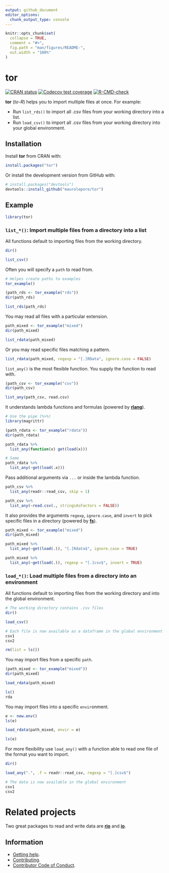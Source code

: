 ```yaml
---
output: github_document
editor_options: 
  chunk_output_type: console
---
```


<!-- README.md is generated from README.Rmd. Please edit that file -->

```r
knitr::opts_chunk$set(
  collapse = TRUE,
  comment = "#>",
  fig.path = "man/figures/README-",
  out.width = "100%"
)
```

# tor

<!-- badges: start -->
[![CRAN status](https://www.r-pkg.org/badges/version/tor)](https://CRAN.R-project.org/package=tor)
[![Codecov test coverage](https://codecov.io/gh/maurolepore/tor/branch/main/graph/badge.svg)](https://app.codecov.io/gh/maurolepore/tor?branch=main)
[![R-CMD-check](https://github.com/maurolepore/tor/workflows/R-CMD-check/badge.svg)](https://github.com/maurolepore/tor/actions)
<!-- badges: end -->

__tor__ (_to-R_) helps you to import multiple files at once. For example:

* Run `list_rds()` to import all .csv files from your working directory into a list.
* Run `load_csv()` to import all .csv files from your working directory into your global environment.

## Installation

Install __tor__ from CRAN with:

```r
install.packages("tor")
```

Or install the development version from GitHub with:

``` r
# install.packages("devtools")
devtools::install_github("maurolepore/tor")
```

## Example

```r
library(tor)
```

### `list_*()`: Import multiple files from a directory into a list

All functions default to importing files from the working directory.

```r
dir()

list_csv()
```

Often you will specify a `path` to read from.

```r
# Helpes create paths to examples
tor_example()

(path_rds <- tor_example("rds"))
dir(path_rds)

list_rds(path_rds)
```

You may read all files with a particular extension.

```r
path_mixed <- tor_example("mixed")
dir(path_mixed)

list_rdata(path_mixed)
```

Or you may read specific files matching a pattern.

```r
list_rdata(path_mixed, regexp = "[.]RData", ignore.case = FALSE)
```

`list_any()` is the most flexible function. You supply the function to read with.

```r
(path_csv <- tor_example("csv"))
dir(path_csv)

list_any(path_csv, read.csv)
```

It understands lambda functions and formulas (powered by [__rlang__](https://rlang.r-lib.org/)).

```r
# Use the pipe (%>%)
library(magrittr)

(path_rdata <- tor_example("rdata"))
dir(path_rdata)

path_rdata %>% 
  list_any(function(x) get(load(x)))

# Same
path_rdata %>% 
  list_any(~get(load(.x)))
```

Pass additional arguments via `...` or inside the lambda function.

```r
path_csv %>% 
  list_any(readr::read_csv, skip = 1)

path_csv %>% 
  list_any(~read.csv(., stringsAsFactors = FALSE))
```

It also provides the arguments `regexp`, `ignore.case`, and `invert` to pick specific files in a directory (powered by [__fs__](https://fs.r-lib.org/)).

```r
path_mixed <- tor_example("mixed")
dir(path_mixed)

path_mixed %>% 
  list_any(~get(load(.)), "[.]Rdata$", ignore.case = TRUE)

path_mixed %>% 
  list_any(~get(load(.)), regexp = "[.]csv$", invert = TRUE)
```

### `load_*()`: Load multiple files from a directory into an environment

All functions default to importing files from the working directory and into the global environment.

```r
# The working directory contains .csv files
dir()

load_csv()

# Each file is now available as a dataframe in the global environment
csv1
csv2

rm(list = ls())
```

You may import files from a specific `path`.

```r
(path_mixed <- tor_example("mixed"))
dir(path_mixed)

load_rdata(path_mixed)

ls()
rda
```

You may import files into a specific `envir`onment.

```r
e <- new.env()
ls(e)

load_rdata(path_mixed, envir = e)

ls(e)
```

For more flexibility use `load_any()` with a function able to read one file of the format you want to import.

```r
dir()

load_any(".", .f = readr::read_csv, regexp = "[.]csv$")

# The data is now available in the global environment
csv1
csv2
```

# Related projects

Two great packages to read and write data are [__rio__](https://CRAN.R-project.org/package=rio) and [__io__](https://CRAN.R-project.org/package=io).

## Information

* [Getting help](https://maurolepore.github.io/tor/SUPPORT.html).
* [Contributing](https://maurolepore.github.io/tor/CONTRIBUTING.html).
* [Contributor Code of Conduct](https://maurolepore.github.io/tor/CODE_OF_CONDUCT.html).
